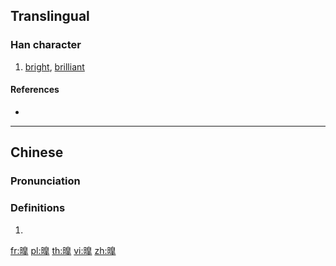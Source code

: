 ==Translingual==

===Han character===
{{Han char|rn=72|rad=日|as=12|sn=16|four=|canj=AHUJ|ids=⿰日臯}}

# [[bright]], [[brilliant]]

====References====
* {{Han ref|kx=0500.251|hdz=21536.111|uh=66CD|ud=26317}}

----

==Chinese==
{{zh-forms}}

===Pronunciation===
{{zh-pron
|m=hào
|c=hou6
|mc=
|oc=
|ma=
|cat=a
}}

===Definitions===
{{zh-hanzi}}

# {{rfdef|lang=zh}}

[[fr:曍]]
[[pl:曍]]
[[th:曍]]
[[vi:曍]]
[[zh:曍]]